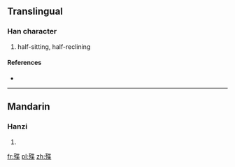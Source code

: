 ==Translingual==

===Han character===
{{Han char|rn=78|rad=歹|as=09|sn=13|four=|canj=一弓心廿木 (MNPTD)}}

# half-sitting, half-reclining

====References====
* {{Han ref|kx=0582.140|dkj=16523|dj=0975.130|hdz=21391.040|uh=6B9C|ud=27548}}

----

==Mandarin==

===Hanzi===
{{cmn-hanzi|pin=[[yè]] ([[ye4]])|wg=yeh<sup>4</sup>}}

# {{defn|Mandarin|sort=歹09}}

[[fr:殜]]
[[pl:殜]]
[[zh:殜]]